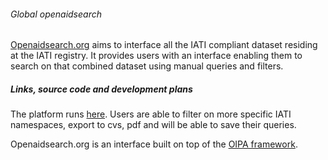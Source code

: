 ====== Global openaidsearch ======

[[http://www.openaidsearch.org/explore/?query&countries=BR|Openaidsearch.org]] aims to interface all the IATI compliant dataset residing at the IATI registry. It provides users with an interface enabling them to search on that combined dataset using manual queries and filters.


===== Links, source code and development plans =====

The platform runs [[http://www.openaidsearch.org/|here]]. Users are able to filter on more specific IATI namespaces, export to cvs, pdf and will be able to save their queries.

Openaidsearch.org is an interface built on top of the [[tools:oipa-v3:start|OIPA framework]].